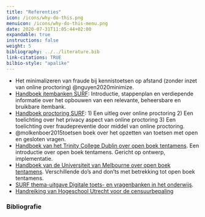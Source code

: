 ```yaml
---
title: "Referenties"
icon: /icons/why-do-this.png
menuicon: /icons/why-do-this-menu.png
date: 2020-07-31T11:05:44+02:00
expandable: true
instructions: false
weight: 5
bibliography: ../../literature.bib
link-citations: TRUE
bilbio-style: "apalike"
---
```


* Het minimalizeren van fraude bij kennistoetsen op afstand (zonder inzet van online  proctoring) @nguyen2020minimize.
* [Handboek itembanken SURF](https://werkgroep-toetsen-op-afstand.github.io/Handboek-Itembanken/verdieping.html): Introductie, stappenplan en verdiepende informatie over het opbouwen van een relevante, beheersbare en bruikbare itembank.
* [Handboek proctoring SURF](https://www.surf.nl/files/2019-01/surf_handboekitembank_web.pdf): 1) Een uitleg over online proctoring 2) Een toelichting over het privacy aspect van online proctoring 3) Een toelichting over fraudepreventie door middel van online proctoring.
* @molkenboer2015toetsen boek over het opzetten van toetsen met open en gesloten vragen.
* [Handboek van het Trinity College Dublin over open boek tentamens](https://www.tcd.ie/CAPSL/Assets/pdf/gateway/Handbook_Academics.pdf). Een introductie over open boek tentamens. Gericht op ontwerp, implementatie.
* [Handboek van de Universiteit van Melbourne over open boek tentamens](https://melbourne-cshe.unimelb.edu.au/__data/assets/pdf_file/0010/3341944/closed-book-to-open-book-exam_final.pdf). Verschillende do’s and don’ts met betrekking tot open boek tentamens.
* [SURF thema-uitgave Digitale toets- en vragenbanken in het onderwijs]( https://www.surf.nl/files/2019-02/thema-uitgave-itembanken_-webversie_def.pdf).
* [Handreiking van Hogeschool Utrecht voor de censuurbepaling]( https://husite.nl/toetsing-nieuw/wp-content/uploads/sites/299/2020/02/Cesuurbepaling.pdf) 

### Bibliografie
